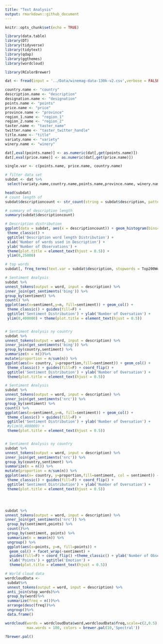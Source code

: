 ```yaml
---
title: "Text Analysis"
output: rmarkdown::github_document
---
```


```r
knitr::opts_chunk$set(echo = TRUE)
```


```r
library(data.table)
library(DT)
library(tidyverse)
library(tidytext)
library(qdap)
library(ggthemes)
library(wordcloud)

library(RColorBrewer)
```


```r
dat <- fread(input = '../Data/winemag-data-130k-v2.csv',verbose = FALSE,na.strings=c(""))
```

```r
country.name <- "country"
description.name <- "description"           
designation.name <- "designation"           
points.name <- "points"               
price.name <- "price"                 
province.name <- "province"              
region_1.name <- "region_1"              
region_2.name <- "region_2"             
taster.name <- "taster_name"           
twitter.name <- "taster_twitter_handle" 
title.name <- "title"                 
variaty.name <- "variety"              
winery.name <- "winery"               

dat[,eval(points.name)] <- as.numeric(dat[,get(points.name)])
dat[,eval(price.name)] <- as.numeric(dat[,get(price.name)])

single.var <- c(points.name, price.name, country.name)
```



```r
# filter data set
subdat <- dat %>%
 select(variaty.name,country.name,points.name,province.name, winery.name,description.name)

head(subdat)
# count length of 
subdat$descriptioncount <- str_count(string = subdat$description, pattern = '\\S+')
```

```r
# summary of description length
summary(subdat$descriptioncount)

# Description distribution
ggplot(data = subdat, aes(x = descriptioncount)) + geom_histogram(bins=30, fill = 'royalblue4') + 
 theme_classic() +
 ggtitle('Description word length Distribution') + 
 xlab('Number of words used in Description') + 
 ylab('Number of Observations') + 
 theme(plot.title = element_text(hjust = 0.5)) + 
 ylim(0,25000) 
```

```r

# top words 
subdat[, freq_terms(text.var = subdat$description, stopwords = Top200Words)]

# Sentiment Analysis
subdat %>%
unnest_tokens(output = word, input = description) %>%
inner_join(get_sentiments('bing')) %>%
group_by(sentiment) %>%
count() %>%
ggplot(aes(x=sentiment,y=n, fill=sentiment)) + geom_col() + 
 theme_classic() + guides(fill=F) + 
 ggtitle('Sentiment Distribution') + ylab('Number of Oversation') + 
 ylim(0,400000) + theme(plot.title = element_text(hjust = 0.5)) 


# Sentiment Analysis ny country 
subdat %>%
unnest_tokens(output = word, input = description) %>%
inner_join(get_sentiments('bing')) %>%
group_by(country,sentiment) %>%
summarize(n = n())%>%
mutate(proportion = n/sum(n)) %>%
ggplot(aes(x= country, y=proportion,fill=sentiment)) + geom_col() + 
 theme_classic() + guides(fill=F) + coord_flip() + 
 ggtitle('Sentiment Distribution') + ylab('Number of Oversation') + 
 theme(plot.title = element_text(hjust = 0.5)) 

```
```r
# Sentiment Analysis
subdat %>%
unnest_tokens(output = word, input = description) %>%
inner_join(get_sentiments('nrc')) %>%
group_by(sentiment) %>%
count() %>%
ggplot(aes(x=sentiment,y=n, fill=sentiment)) + geom_col() + 
 theme_classic() + guides(fill=F) + 
 ggtitle('Sentiment Distribution') + ylab('Number of Oversation') + 
 #ylim(0,400000) + 
 theme(plot.title = element_text(hjust = 0.5)) 


# Sentiment Analysis ny country 
subdat %>%
unnest_tokens(output = word, input = description) %>%
inner_join(get_sentiments('nrc')) %>%
group_by(country,sentiment) %>%
summarize(n = n()) %>%
mutate(proportion = n/sum(n)) %>%
ggplot(aes(x= country, y=proportion,fill=sentiment, col = sentiment)) + geom_col() + 
 theme_classic() + guides(fill=F) + coord_flip() + 
 ggtitle('Sentiment Distribution') + ylab('Number of Oversation') + 
 theme(plot.title = element_text(hjust = 0.5))




subdat %>%
unnest_tokens(output = word, input = description) %>%
inner_join(get_sentiments('nrc')) %>%
 group_by(sentiment,points) %>%
 count()%>%
 group_by(sentiment, points) %>%
 summarize(n = mean(n)) %>%
 ungroup() %>%
 ggplot(aes(x=points, y=n, fill=points)) +
  geom_col() + facet_wrap(~sentiment) +
  guides(fill=F) + coord_flip() +theme_classic() + ylab('Number of Observation') + 
  xlab('Points') + ggtitle('Emotion') + 
  theme(plot.title = element_text(hjust = 0.5))


```



```r

# World cloud data 
wordcloudData <- 
 subdat%>%
 unnest_tokens(output = word, input = description) %>%
 anti_join(stop_words)%>%
 group_by(word)%>%
 summarize(freq = n())%>%
 arrange(desc(freq))%>%
 ungroup()%>%
 data.frame()

wordcloud(words = wordcloudData$word,wordcloudData$freq,scale=c(2,0.5),
          max.words = 100, colors = brewer.pal(10,'Spectral'))

```



```r
?brewer.pal()
```

```r

```

```r

```

